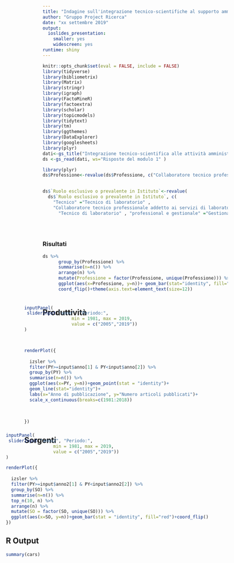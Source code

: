 ```yaml
---
title: "Indagine sull'integrazione tecnico-scientifiche al supporto amministrativo alle ricerche"
author: "Gruppo Project Ricerca"
date: "xx settembre 2019"
output: 
  ioslides_presentation: 
    smaller: yes
    widescreen: yes
runtime: shiny
---
```


```r
knitr::opts_chunk$set(eval = FALSE, include = FALSE)
library(tidyverse)
library(bibliometrix)
library(Matrix)
library(stringr)
library(igraph)
library(FactoMineR)
library(factoextra)
library(scholar)
library(topicmodels)
library(tidytext)
library(tm)
library(ggthemes)
library(DataExplorer)
library(googlesheets)
library(plyr)
dati<-gs_title("Integrazione tecnico-scientifica alle attività amministrative a supporto della ricerca (Risposte)")
ds <-gs_read(dati, ws="Risposte del modulo 1" )

library(plyr)
ds$Professione<-revalue(ds$Professione, c("Collaboratore tecnico professionale addetto ai servizi di laboratorio"="Tecnico di laboratorio", "Tecnico sanitario di laboratorio biomedico"="Tecnico di laboratorio"))
                         

ds$`Ruolo esclusivo o prevalente in Istituto`<-revalue(
  ds$`Ruolo esclusivo o prevalente in Istituto`, c(
    "Tecnico" ="Tecnico di laboratorio" , 
    "Collaboratore tecnico professionale addetto ai servizi di laboratorio"=
      "Tecnico di laboratorio" , "professional e gestionale" ="Gestionale e tecnico/scientifico" , "gestionale e professional"  ="Gestionale e tecnico/scientifico" , "gestionale con mantenimento di attività tecnico-scientifica"="Gestionale e tecnico/scientifico" ))
  




```

### Risultati
```r
ds %>% 
      group_by(Professione) %>% 
      summarise(n=n()) %>% 
      arrange(n) %>% 
      mutate(Professione = factor(Professione, unique(Professione))) %>%
      ggplot(aes(x=Professione, y=n))+ geom_bar(stat="identity", fill="steelblue3")+labs(x="")+
      coord_flip()+theme(axis.text=element_text(size=12))



```




## Produttività
<div style="margin-left:-50px; margin-top:-50px; width:900px">
```r
inputPanel(
 sliderInput("anno", "Periodo:",
                  min = 1981, max = 2019,
                  value = c("2005","2019"))
)



renderPlot({
  
  izsler %>% 
  filter(PY>=input$anno[1] & PY<input$anno[2]) %>% 
  group_by(PY) %>% 
  summarise(n=n()) %>% 
  ggplot(aes(x=PY, y=n))+geom_point(stat = "identity")+
  geom_line(stat="identity")+
  labs(x="Anno di pubblicazione", y="Numero articoli pubblicati")+
  scale_x_continuous(breaks=c(1981:2018))
  
  
  
})
```

## Sorgenti
<div style="margin-left:-50px; margin-top:-50px; width:900px">
```r
inputPanel(
 sliderInput("anno2", "Periodo:",
                  min = 1981, max = 2019,
                  value = c("2005","2019"))
)

renderPlot({
  
  izsler %>% 
  filter(PY>=input$anno2[1] & PY<input$anno2[2]) %>% 
  group_by(SO) %>% 
  summarise(n=n()) %>% 
  top_n(10, n) %>% 
  arrange(n) %>% 
  mutate(SO = factor(SO, unique(SO))) %>%
  ggplot(aes(x=SO, y=n))+geom_bar(stat = "identity", fill="red")+coord_flip()
})
```






## R Output

```r
summary(cars)
```


